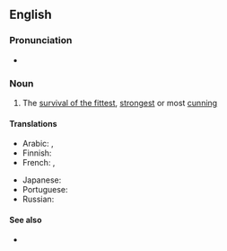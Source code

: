 ==English==

===Pronunciation===
* {{audio|En-au-law of the jungle.ogg|Audio (AU)|lang=en}}

===Noun===
{{wikipedia}}
{{en-noun|?}}

# {{lb|en|idiomatic}} The [[survival of the fittest]], [[strongest]] or most [[cunning]]

====Translations====
{{trans-top|The survival of the fittest}}
* Arabic: {{t|ar|شريعَة الغاب|f}}, {{t|ar|قانون الغابَة|m}}
* Finnish: {{t|fi|viidakon laki}}
* French: {{t+|fr|loi de la jungle|f}}, {{t|fr|loi du plus fort|f}}
{{trans-mid}}
* Japanese: {{t+|ja|弱肉強食|tr=jakuniku kyōshoku}}
* Portuguese: {{t|pt|lei da selva|f}}
* Russian: {{t+|ru|зако́н джу́нглей|m}}
{{trans-bottom}}

====See also====
* {{l|en|free-for-all}}